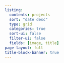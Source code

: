 ```yaml
---
listing:
  contents: projects
  sort: "date desc"
  type: grid
  categories: true
  sort-ui: false
  filter-ui: false
  fields: [image, title]
page-layout: full
title-block-banner: true
---
```

